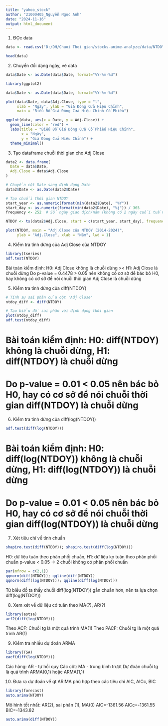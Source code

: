 ```yaml
---
title: "yahoo_stock"
author: "21000405_Nguyễn Ngọc Anh"
date: "2024-11-16"
output: html_document
---
```


1. ĐỌc data
```r
data <- read.csv("D:/DH/Chuoi Thoi gian/stocks-anime-analyze/data/NTDOY-stock.csv", stringsAsFactors = FALSE)

head(data)
```

2. Chuyển đổi dạng ngày, vẽ data
```r
data$Date <- as.Date(data$Date, format="%Y-%m-%d")
```

```r
library(ggplot2)

data$Date <- as.Date(data$Date, format="%Y-%m-%d")

plot(data$Date, data$Adj.Close, type = "l", 
     xlab = "Ngày", ylab = "Giá Đóng Cửa Hiệu Chỉnh", 
     main = "Biểu Đồ Giá Đóng Cửa Hiệu Chỉnh Cổ Phiếu")
```

```r
ggplot(data, aes(x = Date, y = Adj.Close)) +
  geom_line(color = "red") +
  labs(title = "Biểu Đồ Giá Đóng Cửa Cổ Phiếu Hiệu Chỉnh",
       x = "Ngày",
       y = "Giá Đóng Cửa Hiệu Chỉnh") +
  theme_minimal()
```

3. Tạo dataframe chuỗi thời gian cho Adj Close
```r
data2 <- data.frame(
  Date = data$Date,
  Adj.Close = data$Adj.Close
)

# Chuyển cột Date sang định dạng Date
data2$Date <- as.Date(data2$Date)

# Tạo chuỗi thời gian NTDOY 
start_year <- as.numeric(format(min(data2$Date), "%Y"))
start_day <- as.numeric(format(min(data2$Date), "%j")) / 365
frequency <- 252  # Số ngày giao dịch/năm (không có 2 ngày cuối tuần)

NTDOY <- ts(data2$Adj.Close, start = c(start_year, start_day), frequency = frequency)
```

```r
plot(NTDOY, main = "Adj.Close của NTDOY (2014-2024)", 
     ylab = "Adj.Close", xlab = "Năm", lwd = 1)
```

4. Kiểm tra tính dừng của Adj Close của NTDOY
```r
library(tseries)
adf.test(NTDOY)
```
Bài toán kiểm định: H0: Adj Close không là chuỗi dừng >< H1: Adj Close là chuỗi dừng
Do p-value = 0.4478 > 0.05 nên không có cơ sở để bác bỏ H0, hay không có cơ sở để nói chuỗi thời gian Adj Close là chuỗi dừng

5. Kiểm tra tính dừng của diff(NTDOY)
```r
# Tính sự sai phân của cột 'Adj Close'
ntdoy_diff <- diff(NTDOY)

# Tạo biểu đồ sai phân với định dạng thời gian
plot(ntdoy_diff)
adf.test(ntdoy_diff)
```
# Bài toán kiểm định: H0: diff(NTDOY) không là chuỗi dừng, H1: diff(NTDOY) là chuỗi dừng
# Do p-value = 0.01 < 0.05 nên bác bỏ H0, hay có cơ sở để nói chuỗi thời gian diff(NTDOY) là chuỗi dừng

6. Kiểm tra tính dừng của diff(log(NTDOY))
```r
adf.test(diff(log(NTDOY)))
```
# Bài toán kiểm định: H0: diff(log(NTDOY)) không là chuỗi dừng, H1: diff(log(NTDOY)) là chuỗi dừng
# Do p-value = 0.01 < 0.05 nên bác bỏ H0, hay có cơ sở để nói chuỗi thời gian diff(log(NTDOY)) là chuỗi dừng

7. Xét tiêu chí về tính chuẩn
```r
shapiro.test(diff(NTDOY)); shapiro.test(diff(log(NTDOY)))
```
H0: dữ liệu tuân theo phân phối chuẩn, H1: dữ liệu ko tuân theo phân phối chuẩn
p-value < 0.05 -> 2 chuỗi không có phân phối chuẩn

```r
par(mfrow = c(2,1))
qqnorm(diff(NTDOY)); qqline(diff(NTDOY))
qqnorm(diff(log(NTDOY))); qqline(diff(log(NTDOY)))
```
Từ biểu đồ ta thấy chuỗi diff(log(NTDOY)) gần chuẩn hơn, nên ta lựa chọn diff(log(NTDOY))

8. Xem xét về dữ liệu có tuân theo MA(?), AR(?)
```r
library(astsa)
acf2(diff(log(NTDOY)))
```
Theo ACF: Chuỗi tg là một quá trình MA(1)
Theo PACF: Chuỗi tg là một quá trình AR(1)

9. Kiểm tra nhiều dự đoán ARMA
```r
library(TSA)
eacf(diff(log(NTDOY)))
```
Các hàng: AR - tự hồi quy
Các cột: MA - trung bình trượt
Dự đoán chuỗi tg là quá trình ARMA(0,1) hoặc ARMA(1,1)

10. Đưa ra dự đoán về qt ARIMA phù hợp theo các tiêu chí AIC, AICc, BIC
```r
library(forecast)
auto.arima(NTDOY)
```
Mô hình tốt nhất: AR(2), sai phân (1), MA(0)
AIC=-1361.56   AICc=-1361.55   BIC=-1343.82

```r
auto.arima(diff(NTDOY))
```

